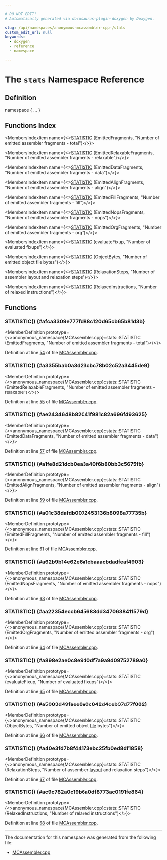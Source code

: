 ```yaml
---

# DO NOT EDIT!
# Automatically generated via docusaurus-plugin-doxygen by Doxygen.

slug: /api/namespaces/anonymous-mcassembler-cpp-/stats
custom_edit_url: null
keywords:
  - doxygen
  - reference
  - namespace

---
```





# The `stats` Namespace Reference

<DoxygenPage pluginConfig={pluginConfig}>



## Definition

<CodeBlock>namespace &#123; ... &#125;</CodeBlock>

## Functions Index

<MembersIndex>

<MembersIndexItem
  name={<><a href="#afca3309e777fd88c120d65cb65b81d3b">STATISTIC</a> (EmittedFragments, &quot;Number of emitted assembler fragments - total&quot;)</>}>
</MembersIndexItem>

<MembersIndexItem
  name={<><a href="#a3355bab0a3d23cbc78b02c52a3445de9">STATISTIC</a> (EmittedRelaxableFragments, &quot;Number of emitted assembler fragments - relaxable&quot;)</>}>
</MembersIndexItem>

<MembersIndexItem
  name={<><a href="#ae2434648b82041f981c82a696f493625">STATISTIC</a> (EmittedDataFragments, &quot;Number of emitted assembler fragments - data&quot;)</>}>
</MembersIndexItem>

<MembersIndexItem
  name={<><a href="#a1fe8d21dcb0ea3a40f6b80bb3c5675fb">STATISTIC</a> (EmittedAlignFragments, &quot;Number of emitted assembler fragments - align&quot;)</>}>
</MembersIndexItem>

<MembersIndexItem
  name={<><a href="#a01c38dafdb0072453136b8098a77735b">STATISTIC</a> (EmittedFillFragments, &quot;Number of emitted assembler fragments - fill&quot;)</>}>
</MembersIndexItem>

<MembersIndexItem
  name={<><a href="#a62b9b14e62e6a1cbaaacbdadfeaf4903">STATISTIC</a> (EmittedNopsFragments, &quot;Number of emitted assembler fragments - nops&quot;)</>}>
</MembersIndexItem>

<MembersIndexItem
  name={<><a href="#aa22354eccb645683dd3470638411579d">STATISTIC</a> (EmittedOrgFragments, &quot;Number of emitted assembler fragments - org&quot;)</>}>
</MembersIndexItem>

<MembersIndexItem
  name={<><a href="#a898e2ae0c8e9d0df7a9a9d09752789a0">STATISTIC</a> (evaluateFixup, &quot;Number of evaluated fixups&quot;)</>}>
</MembersIndexItem>

<MembersIndexItem
  name={<><a href="#a5083d49faee8a0c842d4ceb37d77f882">STATISTIC</a> (ObjectBytes, &quot;Number of emitted object file bytes&quot;)</>}>
</MembersIndexItem>

<MembersIndexItem
  name={<><a href="#a40e3fd7b8f44173ebc25fb0ed8df1858">STATISTIC</a> (RelaxationSteps, &quot;Number of assembler layout and relaxation steps&quot;)</>}>
</MembersIndexItem>

<MembersIndexItem
  name={<><a href="#ac9c782a0c19b6a0df8773ac0191fe864">STATISTIC</a> (RelaxedInstructions, &quot;Number of relaxed instructions&quot;)</>}>
</MembersIndexItem>

</MembersIndex>


<SectionDefinition>

## Functions

### STATISTIC() {#afca3309e777fd88c120d65cb65b81d3b}

<MemberDefinition
  prototype={<>anonymous&#95;namespace&#123;MCAssembler.cpp&#125;::stats::STATISTIC (EmittedFragments, &quot;Number of emitted assembler fragments - total&quot;)</>}>

Definition at line <a href="/docs/api/files/lib/lib/mc/mcassembler-cpp/#l00054">54</a> of file <a href="/docs/api/files/lib/lib/mc/mcassembler-cpp">MCAssembler.cpp</a>.
</MemberDefinition>

### STATISTIC() {#a3355bab0a3d23cbc78b02c52a3445de9}

<MemberDefinition
  prototype={<>anonymous&#95;namespace&#123;MCAssembler.cpp&#125;::stats::STATISTIC (EmittedRelaxableFragments, &quot;Number of emitted assembler fragments - relaxable&quot;)</>}>

Definition at line <a href="/docs/api/files/lib/lib/mc/mcassembler-cpp/#l00055">55</a> of file <a href="/docs/api/files/lib/lib/mc/mcassembler-cpp">MCAssembler.cpp</a>.
</MemberDefinition>

### STATISTIC() {#ae2434648b82041f981c82a696f493625}

<MemberDefinition
  prototype={<>anonymous&#95;namespace&#123;MCAssembler.cpp&#125;::stats::STATISTIC (EmittedDataFragments, &quot;Number of emitted assembler fragments - data&quot;)</>}>

Definition at line <a href="/docs/api/files/lib/lib/mc/mcassembler-cpp/#l00057">57</a> of file <a href="/docs/api/files/lib/lib/mc/mcassembler-cpp">MCAssembler.cpp</a>.
</MemberDefinition>

### STATISTIC() {#a1fe8d21dcb0ea3a40f6b80bb3c5675fb}

<MemberDefinition
  prototype={<>anonymous&#95;namespace&#123;MCAssembler.cpp&#125;::stats::STATISTIC (EmittedAlignFragments, &quot;Number of emitted assembler fragments - align&quot;)</>}>

Definition at line <a href="/docs/api/files/lib/lib/mc/mcassembler-cpp/#l00059">59</a> of file <a href="/docs/api/files/lib/lib/mc/mcassembler-cpp">MCAssembler.cpp</a>.
</MemberDefinition>

### STATISTIC() {#a01c38dafdb0072453136b8098a77735b}

<MemberDefinition
  prototype={<>anonymous&#95;namespace&#123;MCAssembler.cpp&#125;::stats::STATISTIC (EmittedFillFragments, &quot;Number of emitted assembler fragments - fill&quot;)</>}>

Definition at line <a href="/docs/api/files/lib/lib/mc/mcassembler-cpp/#l00061">61</a> of file <a href="/docs/api/files/lib/lib/mc/mcassembler-cpp">MCAssembler.cpp</a>.
</MemberDefinition>

### STATISTIC() {#a62b9b14e62e6a1cbaaacbdadfeaf4903}

<MemberDefinition
  prototype={<>anonymous&#95;namespace&#123;MCAssembler.cpp&#125;::stats::STATISTIC (EmittedNopsFragments, &quot;Number of emitted assembler fragments - nops&quot;)</>}>

Definition at line <a href="/docs/api/files/lib/lib/mc/mcassembler-cpp/#l00063">63</a> of file <a href="/docs/api/files/lib/lib/mc/mcassembler-cpp">MCAssembler.cpp</a>.
</MemberDefinition>

### STATISTIC() {#aa22354eccb645683dd3470638411579d}

<MemberDefinition
  prototype={<>anonymous&#95;namespace&#123;MCAssembler.cpp&#125;::stats::STATISTIC (EmittedOrgFragments, &quot;Number of emitted assembler fragments - org&quot;)</>}>

Definition at line <a href="/docs/api/files/lib/lib/mc/mcassembler-cpp/#l00064">64</a> of file <a href="/docs/api/files/lib/lib/mc/mcassembler-cpp">MCAssembler.cpp</a>.
</MemberDefinition>

### STATISTIC() {#a898e2ae0c8e9d0df7a9a9d09752789a0}

<MemberDefinition
  prototype={<>anonymous&#95;namespace&#123;MCAssembler.cpp&#125;::stats::STATISTIC (evaluateFixup, &quot;Number of evaluated fixups&quot;)</>}>

Definition at line <a href="/docs/api/files/lib/lib/mc/mcassembler-cpp/#l00065">65</a> of file <a href="/docs/api/files/lib/lib/mc/mcassembler-cpp">MCAssembler.cpp</a>.
</MemberDefinition>

### STATISTIC() {#a5083d49faee8a0c842d4ceb37d77f882}

<MemberDefinition
  prototype={<>anonymous&#95;namespace&#123;MCAssembler.cpp&#125;::stats::STATISTIC (ObjectBytes, &quot;Number of emitted object <a href="/docs/api/files/lib/lib/analysis/regionprinter-cpp/#a79dce2d3eafaf25bf0df59f56caf9712">file</a> bytes&quot;)</>}>

Definition at line <a href="/docs/api/files/lib/lib/mc/mcassembler-cpp/#l00066">66</a> of file <a href="/docs/api/files/lib/lib/mc/mcassembler-cpp">MCAssembler.cpp</a>.
</MemberDefinition>

### STATISTIC() {#a40e3fd7b8f44173ebc25fb0ed8df1858}

<MemberDefinition
  prototype={<>anonymous&#95;namespace&#123;MCAssembler.cpp&#125;::stats::STATISTIC (RelaxationSteps, &quot;Number of assembler <a href="/docs/api/files/lib/lib/objectyaml/minidumpemitter-cpp/#a1375be19b297c11722ddf58c29696dc1">layout</a> and relaxation steps&quot;)</>}>

Definition at line <a href="/docs/api/files/lib/lib/mc/mcassembler-cpp/#l00067">67</a> of file <a href="/docs/api/files/lib/lib/mc/mcassembler-cpp">MCAssembler.cpp</a>.
</MemberDefinition>

### STATISTIC() {#ac9c782a0c19b6a0df8773ac0191fe864}

<MemberDefinition
  prototype={<>anonymous&#95;namespace&#123;MCAssembler.cpp&#125;::stats::STATISTIC (RelaxedInstructions, &quot;Number of relaxed instructions&quot;)</>}>

Definition at line <a href="/docs/api/files/lib/lib/mc/mcassembler-cpp/#l00068">68</a> of file <a href="/docs/api/files/lib/lib/mc/mcassembler-cpp">MCAssembler.cpp</a>.
</MemberDefinition>

</SectionDefinition>

<hr/>

The documentation for this namespace was generated from the following file:

<ul>
<li><a href="/docs/api/files/lib/lib/mc/mcassembler-cpp">MCAssembler.cpp</a></li>
</ul>

</DoxygenPage>
